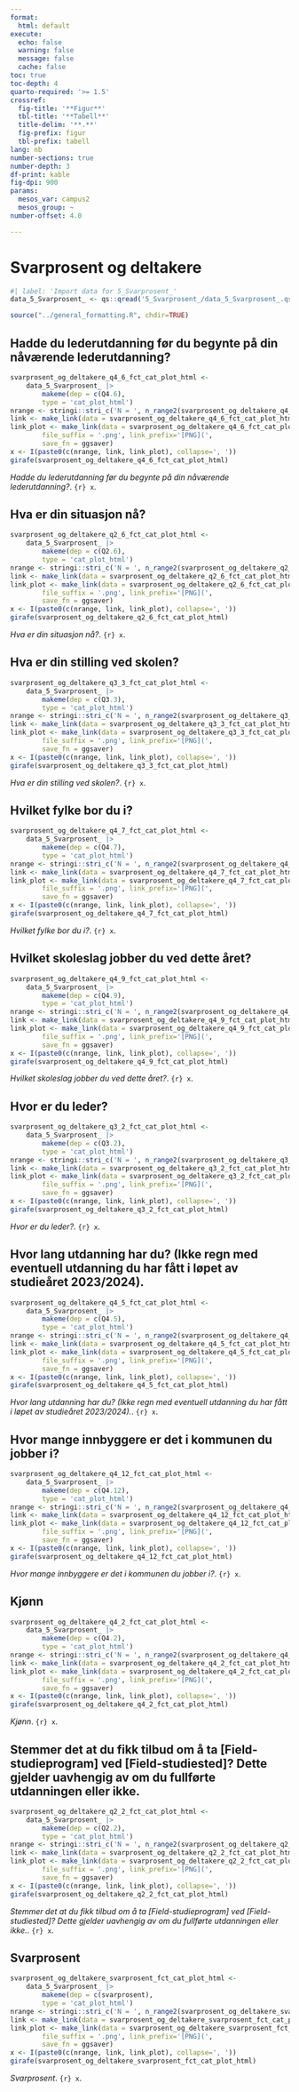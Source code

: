 ```yaml
---
format:
  html: default
execute:
  echo: false
  warning: false
  message: false
  cache: false
toc: true
toc-depth: 4
quarto-required: '>= 1.5'
crossref:
  fig-title: '**Figur**'
  tbl-title: '**Tabell**'
  title-delim: '**.**'
  fig-prefix: figur
  tbl-prefix: tabell
lang: nb
number-sections: true
number-depth: 3
df-print: kable
fig-dpi: 900
params:
  mesos_var: campus2
  mesos_group: ~
number-offset: 4.0

---
```

# Svarprosent og deltakere
```r
#| label: 'Import data for 5_Svarprosent_'
data_5_Svarprosent_ <- qs::qread('5_Svarprosent_/data_5_Svarprosent_.qs')
```
```r
source("../general_formatting.R", chdir=TRUE)
```

## Hadde du lederutdanning før du begynte på din nåværende lederutdanning?{#sec-Hadde-du-lederutdanning-for-du-begynte-pa-din-navarende-lederutdanning--43}


::: {#fig-svarprosent-og-deltakere-q4-6-fct-cat-plot-html}

```r
svarprosent_og_deltakere_q4_6_fct_cat_plot_html <-
	data_5_Svarprosent_ |>
		makeme(dep = c(Q4.6),
		type = 'cat_plot_html')
nrange <- stringi::stri_c('N = ', n_range2(svarprosent_og_deltakere_q4_6_fct_cat_plot_html[[1]]))
link <- make_link(data = svarprosent_og_deltakere_q4_6_fct_cat_plot_html[[1]]$data)
link_plot <- make_link(data = svarprosent_og_deltakere_q4_6_fct_cat_plot_html,
		file_suffix = '.png', link_prefix='[PNG](',
		save_fn = ggsaver)
x <- I(paste0(c(nrange, link, link_plot), collapse=', '))
girafe(svarprosent_og_deltakere_q4_6_fct_cat_plot_html)
```

_Hadde du lederutdanning før du begynte på din nåværende lederutdanning?_. `{r} x`.

:::


## Hva er din situasjon nå?{#sec-Hva-er-din-situasjon-na--45}


::: {#fig-svarprosent-og-deltakere-q2-6-fct-cat-plot-html}

```r
svarprosent_og_deltakere_q2_6_fct_cat_plot_html <-
	data_5_Svarprosent_ |>
		makeme(dep = c(Q2.6),
		type = 'cat_plot_html')
nrange <- stringi::stri_c('N = ', n_range2(svarprosent_og_deltakere_q2_6_fct_cat_plot_html[[1]]))
link <- make_link(data = svarprosent_og_deltakere_q2_6_fct_cat_plot_html[[1]]$data)
link_plot <- make_link(data = svarprosent_og_deltakere_q2_6_fct_cat_plot_html,
		file_suffix = '.png', link_prefix='[PNG](',
		save_fn = ggsaver)
x <- I(paste0(c(nrange, link, link_plot), collapse=', '))
girafe(svarprosent_og_deltakere_q2_6_fct_cat_plot_html)
```

_Hva er din situasjon nå?_. `{r} x`.

:::


## Hva er din stilling ved skolen?{#sec-Hva-er-din-stilling-ved-skolen--36}


::: {#fig-svarprosent-og-deltakere-q3-3-fct-cat-plot-html}

```r
svarprosent_og_deltakere_q3_3_fct_cat_plot_html <-
	data_5_Svarprosent_ |>
		makeme(dep = c(Q3.3),
		type = 'cat_plot_html')
nrange <- stringi::stri_c('N = ', n_range2(svarprosent_og_deltakere_q3_3_fct_cat_plot_html[[1]]))
link <- make_link(data = svarprosent_og_deltakere_q3_3_fct_cat_plot_html[[1]]$data)
link_plot <- make_link(data = svarprosent_og_deltakere_q3_3_fct_cat_plot_html,
		file_suffix = '.png', link_prefix='[PNG](',
		save_fn = ggsaver)
x <- I(paste0(c(nrange, link, link_plot), collapse=', '))
girafe(svarprosent_og_deltakere_q3_3_fct_cat_plot_html)
```

_Hva er din stilling ved skolen?_. `{r} x`.

:::


## Hvilket fylke bor du i?{#sec-Hvilket-fylke-bor-du-i--87}


::: {#fig-svarprosent-og-deltakere-q4-7-fct-cat-plot-html}

```r
svarprosent_og_deltakere_q4_7_fct_cat_plot_html <-
	data_5_Svarprosent_ |>
		makeme(dep = c(Q4.7),
		type = 'cat_plot_html')
nrange <- stringi::stri_c('N = ', n_range2(svarprosent_og_deltakere_q4_7_fct_cat_plot_html[[1]]))
link <- make_link(data = svarprosent_og_deltakere_q4_7_fct_cat_plot_html[[1]]$data)
link_plot <- make_link(data = svarprosent_og_deltakere_q4_7_fct_cat_plot_html,
		file_suffix = '.png', link_prefix='[PNG](',
		save_fn = ggsaver)
x <- I(paste0(c(nrange, link, link_plot), collapse=', '))
girafe(svarprosent_og_deltakere_q4_7_fct_cat_plot_html)
```

_Hvilket fylke bor du i?_. `{r} x`.

:::


## Hvilket skoleslag jobber du ved dette året?{#sec-Hvilket-skoleslag-jobber-du-ved-dette-aret--91}


::: {#fig-svarprosent-og-deltakere-q4-9-fct-cat-plot-html}

```r
svarprosent_og_deltakere_q4_9_fct_cat_plot_html <-
	data_5_Svarprosent_ |>
		makeme(dep = c(Q4.9),
		type = 'cat_plot_html')
nrange <- stringi::stri_c('N = ', n_range2(svarprosent_og_deltakere_q4_9_fct_cat_plot_html[[1]]))
link <- make_link(data = svarprosent_og_deltakere_q4_9_fct_cat_plot_html[[1]]$data)
link_plot <- make_link(data = svarprosent_og_deltakere_q4_9_fct_cat_plot_html,
		file_suffix = '.png', link_prefix='[PNG](',
		save_fn = ggsaver)
x <- I(paste0(c(nrange, link, link_plot), collapse=', '))
girafe(svarprosent_og_deltakere_q4_9_fct_cat_plot_html)
```

_Hvilket skoleslag jobber du ved dette året?_. `{r} x`.

:::


## Hvor er du leder?{#sec-Hvor-er-du-leder--22}


::: {#fig-svarprosent-og-deltakere-q3-2-fct-cat-plot-html}

```r
svarprosent_og_deltakere_q3_2_fct_cat_plot_html <-
	data_5_Svarprosent_ |>
		makeme(dep = c(Q3.2),
		type = 'cat_plot_html')
nrange <- stringi::stri_c('N = ', n_range2(svarprosent_og_deltakere_q3_2_fct_cat_plot_html[[1]]))
link <- make_link(data = svarprosent_og_deltakere_q3_2_fct_cat_plot_html[[1]]$data)
link_plot <- make_link(data = svarprosent_og_deltakere_q3_2_fct_cat_plot_html,
		file_suffix = '.png', link_prefix='[PNG](',
		save_fn = ggsaver)
x <- I(paste0(c(nrange, link, link_plot), collapse=', '))
girafe(svarprosent_og_deltakere_q3_2_fct_cat_plot_html)
```

_Hvor er du leder?_. `{r} x`.

:::


## Hvor lang utdanning har du? (Ikke regn med eventuell utdanning du har fått i løpet av studieåret 2023/2024).{#sec-Hvor-lang-utdanning-har-du-Ikke-regn-med-eventuell-utdanning-du-har-fatt-i-lopet-av-studiearet-2023-2024--31}


::: {#fig-svarprosent-og-deltakere-q4-5-fct-cat-plot-html}

```r
svarprosent_og_deltakere_q4_5_fct_cat_plot_html <-
	data_5_Svarprosent_ |>
		makeme(dep = c(Q4.5),
		type = 'cat_plot_html')
nrange <- stringi::stri_c('N = ', n_range2(svarprosent_og_deltakere_q4_5_fct_cat_plot_html[[1]]))
link <- make_link(data = svarprosent_og_deltakere_q4_5_fct_cat_plot_html[[1]]$data)
link_plot <- make_link(data = svarprosent_og_deltakere_q4_5_fct_cat_plot_html,
		file_suffix = '.png', link_prefix='[PNG](',
		save_fn = ggsaver)
x <- I(paste0(c(nrange, link, link_plot), collapse=', '))
girafe(svarprosent_og_deltakere_q4_5_fct_cat_plot_html)
```

_Hvor lang utdanning har du? (Ikke regn med eventuell utdanning du har fått i løpet av studieåret 2023/2024)._. `{r} x`.

:::


## Hvor mange innbyggere er det i kommunen du jobber i?{#sec-Hvor-mange-innbyggere-er-det-i-kommunen-du-jobber-i--85}


::: {#fig-svarprosent-og-deltakere-q4-12-fct-cat-plot-html}

```r
svarprosent_og_deltakere_q4_12_fct_cat_plot_html <-
	data_5_Svarprosent_ |>
		makeme(dep = c(Q4.12),
		type = 'cat_plot_html')
nrange <- stringi::stri_c('N = ', n_range2(svarprosent_og_deltakere_q4_12_fct_cat_plot_html[[1]]))
link <- make_link(data = svarprosent_og_deltakere_q4_12_fct_cat_plot_html[[1]]$data)
link_plot <- make_link(data = svarprosent_og_deltakere_q4_12_fct_cat_plot_html,
		file_suffix = '.png', link_prefix='[PNG](',
		save_fn = ggsaver)
x <- I(paste0(c(nrange, link, link_plot), collapse=', '))
girafe(svarprosent_og_deltakere_q4_12_fct_cat_plot_html)
```

_Hvor mange innbyggere er det i kommunen du jobber i?_. `{r} x`.

:::


## Kjønn{#sec-Kjonn-87}


::: {#fig-svarprosent-og-deltakere-q4-2-fct-cat-plot-html}

```r
svarprosent_og_deltakere_q4_2_fct_cat_plot_html <-
	data_5_Svarprosent_ |>
		makeme(dep = c(Q4.2),
		type = 'cat_plot_html')
nrange <- stringi::stri_c('N = ', n_range2(svarprosent_og_deltakere_q4_2_fct_cat_plot_html[[1]]))
link <- make_link(data = svarprosent_og_deltakere_q4_2_fct_cat_plot_html[[1]]$data)
link_plot <- make_link(data = svarprosent_og_deltakere_q4_2_fct_cat_plot_html,
		file_suffix = '.png', link_prefix='[PNG](',
		save_fn = ggsaver)
x <- I(paste0(c(nrange, link, link_plot), collapse=', '))
girafe(svarprosent_og_deltakere_q4_2_fct_cat_plot_html)
```

_Kjønn_. `{r} x`.

:::


## Stemmer det at du fikk tilbud om å ta [Field-studieprogram] ved [Field-studiested]? Dette gjelder uavhengig av om du fullførte utdanningen eller ikke.{#sec-Stemmer-det-at-du-fikk-tilbud-om-a-ta-Field-studieprogram-ved-Field-studiested-Dette-gjelder-uavhengig-av-om-du-fullforte-utdanningen-eller-ikke--44}


::: {#fig-svarprosent-og-deltakere-q2-2-fct-cat-plot-html}

```r
svarprosent_og_deltakere_q2_2_fct_cat_plot_html <-
	data_5_Svarprosent_ |>
		makeme(dep = c(Q2.2),
		type = 'cat_plot_html')
nrange <- stringi::stri_c('N = ', n_range2(svarprosent_og_deltakere_q2_2_fct_cat_plot_html[[1]]))
link <- make_link(data = svarprosent_og_deltakere_q2_2_fct_cat_plot_html[[1]]$data)
link_plot <- make_link(data = svarprosent_og_deltakere_q2_2_fct_cat_plot_html,
		file_suffix = '.png', link_prefix='[PNG](',
		save_fn = ggsaver)
x <- I(paste0(c(nrange, link, link_plot), collapse=', '))
girafe(svarprosent_og_deltakere_q2_2_fct_cat_plot_html)
```

_Stemmer det at du fikk tilbud om å ta [Field-studieprogram] ved [Field-studiested]? Dette gjelder uavhengig av om du fullførte utdanningen eller ikke._. `{r} x`.

:::


## Svarprosent{#sec-Svarprosent-31}


::: {#fig-svarprosent-og-deltakere-svarprosent-fct-cat-plot-html}

```r
svarprosent_og_deltakere_svarprosent_fct_cat_plot_html <-
	data_5_Svarprosent_ |>
		makeme(dep = c(svarprosent),
		type = 'cat_plot_html')
nrange <- stringi::stri_c('N = ', n_range2(svarprosent_og_deltakere_svarprosent_fct_cat_plot_html[[1]]))
link <- make_link(data = svarprosent_og_deltakere_svarprosent_fct_cat_plot_html[[1]]$data)
link_plot <- make_link(data = svarprosent_og_deltakere_svarprosent_fct_cat_plot_html,
		file_suffix = '.png', link_prefix='[PNG](',
		save_fn = ggsaver)
x <- I(paste0(c(nrange, link, link_plot), collapse=', '))
girafe(svarprosent_og_deltakere_svarprosent_fct_cat_plot_html)
```

_Svarprosent_. `{r} x`.

:::
